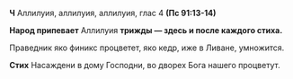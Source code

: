 **Ч** Аллилуия, аллилуия, аллилуия, глас 4 **(Пс 91:13-14)**

**Народ припевает** Аллилуия **трижды — здесь и после каждого стиха.**

Праведник яко финикс процветет, яко кедр, иже в Ливане, умножится.

**Стих** Насаждени в дому Господни, во дворех Бога нашего процветут.
